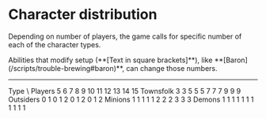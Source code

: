 
# Character distribution

Depending on number of players, the game calls for specific number of each of the character types.

<Callout type="warning">
  Abilities that modify setup (**[Text in square brackets]**), like **[Baron](/scripts/trouble-brewing#baron)**, can change those numbers.
</Callout>

---

<Table>
  <thead>
    <Table.Tr>
      <Table.Th>Type \ Players</Table.Th>
      <Table.Th>5</Table.Th>
      <Table.Th>6</Table.Th>
      <Table.Th>7</Table.Th>
      <Table.Th>8</Table.Th>
      <Table.Th>9</Table.Th>
      <Table.Th>10</Table.Th>
      <Table.Th>11</Table.Th>
      <Table.Th>12</Table.Th>
      <Table.Th>13</Table.Th>
      <Table.Th>14</Table.Th>
      <Table.Th>15</Table.Th>
    </Table.Tr>
  </thead>
  <tbody>
    <Table.Tr>
      <Table.Td>Townsfolk</Table.Td>
      <Table.Td>3</Table.Td>
      <Table.Td>3</Table.Td>
      <Table.Td>5</Table.Td>
      <Table.Td>5</Table.Td>
      <Table.Td>5</Table.Td>
      <Table.Td>7</Table.Td>
      <Table.Td>7</Table.Td>
      <Table.Td>7</Table.Td>
      <Table.Td>9</Table.Td>
      <Table.Td>9</Table.Td>
      <Table.Td>9</Table.Td>
    </Table.Tr>
    <Table.Tr>
      <Table.Td>Outsiders</Table.Td>
      <Table.Td>0</Table.Td>
      <Table.Td>1</Table.Td>
      <Table.Td>0</Table.Td>
      <Table.Td>1</Table.Td>
      <Table.Td>2</Table.Td>
      <Table.Td>0</Table.Td>
      <Table.Td>1</Table.Td>
      <Table.Td>2</Table.Td>
      <Table.Td>0</Table.Td>
      <Table.Td>1</Table.Td>
      <Table.Td>2</Table.Td>
    </Table.Tr>
    <Table.Tr>
      <Table.Td>Minions</Table.Td>
      <Table.Td>1</Table.Td>
      <Table.Td>1</Table.Td>
      <Table.Td>1</Table.Td>
      <Table.Td>1</Table.Td>
      <Table.Td>1</Table.Td>
      <Table.Td>2</Table.Td>
      <Table.Td>2</Table.Td>
      <Table.Td>2</Table.Td>
      <Table.Td>3</Table.Td>
      <Table.Td>3</Table.Td>
      <Table.Td>3</Table.Td>
    </Table.Tr>
    <Table.Tr>
      <Table.Td>Demons</Table.Td>
      <Table.Td>1</Table.Td>
      <Table.Td>1</Table.Td>
      <Table.Td>1</Table.Td>
      <Table.Td>1</Table.Td>
      <Table.Td>1</Table.Td>
      <Table.Td>1</Table.Td>
      <Table.Td>1</Table.Td>
      <Table.Td>1</Table.Td>
      <Table.Td>1</Table.Td>
      <Table.Td>1</Table.Td>
      <Table.Td>1</Table.Td>
    </Table.Tr>
  </tbody>
</Table>
